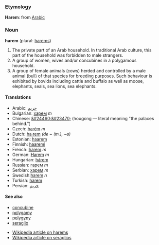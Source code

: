 ===Etymology===
'''Harem''': from [[Arabic]] 

===Noun===
'''harem''' (plural: [[harem]]s)

#The private part of an Arab household. In traditional Arab culture, this part of the household was forbidden to male strangers.
#A group of women, wives and/or concubines in a polygamous household.
#A group of female animals (cows) herded and controlled by a male animal (bull) of that species for breeding purposes. Such behaviour is exhibited by bovids including cattle and buffalo as well as moose, elephants, seals, sea lions, sea elephants.

====Translations====
*Arabic: [[حريم]]
*Bulgarian: [[харем]] ''m''
*Chinese: [[&#24460;&#23470;]] (hougong — literal meaning "the palaces behind.")
*Czech: [[harém]] ''m''
*Dutch: [[ha·rem]] ''(de ~ (m.), ~s)''
*Estonian: [[haarem]]
*Finnish: [[haaremi]]
*French: [[harem]] ''m''
*German: [[Harem]] ''m''
*Hungarian: [[hárem]]
*Russian: [[гарем]] ''m''
*Serbian: [[харем]] ''m''
*Swedish:[[harem]] ''n''
*Turkish: [[harem]]
*Persian: [[حريم]]

====See also====
* [[concubine]]
* [[polygamy]]
* [[polygyny]]
* [[seraglio]]

* [http://en.wikipedia.org/wiki/Harem Wikipedia article on harems] 
*[http://en.wikipedia.org/wiki/seraglio Wikipedia article on seraglios]